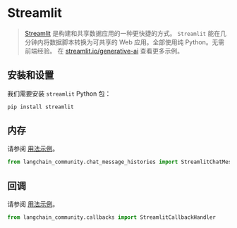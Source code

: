 # Streamlit

>[Streamlit](https://streamlit.io/) 是构建和共享数据应用的一种更快捷的方式。
>`Streamlit` 能在几分钟内将数据脚本转换为可共享的 Web 应用。全部使用纯 Python。无需前端经验。
>在 [streamlit.io/generative-ai](https://streamlit.io/generative-ai) 查看更多示例。

## 安装和设置

我们需要安装 `streamlit` Python 包：

```bash
pip install streamlit
```

## 内存

请参阅 [用法示例](/docs/integrations/memory/streamlit_chat_message_history)。

```python
from langchain_community.chat_message_histories import StreamlitChatMessageHistory
```

## 回调

请参阅 [用法示例](/docs/integrations/callbacks/streamlit)。

```python
from langchain_community.callbacks import StreamlitCallbackHandler
```